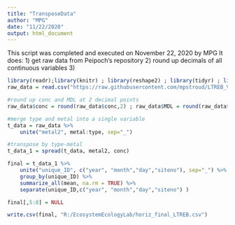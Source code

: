 ```yaml
---
title: "TransposeData"
author: "MPG"
date: "11/22/2020"
output: html_document
---
```


This script was completed and executed on November 22, 2020 by MPG
It does:
1) get raw data from Peipoch's repository
2) round up decimals of all continuous variables
3)
```r
library(readr);library(knitr) ; library(reshape2) ; library(tidyr) ; library(dplyr)
raw_data = read.csv("https://raw.githubusercontent.com/mpstroud/LTREB_Valett/main/UCFRmtl1.csv")

#round up conc and MDL at 2 decimal points
raw_data$conc = round(raw_data$conc,2) ; raw_data$MDL = round(raw_data$MDL,2)

#merge type and metal into a single variable
t_data = raw_data %>%
    unite("metal2", metal:type, sep="_")

#transpose by type-metal
t_data_1 = spread(t_data, metal2, conc)

final = t_data_1 %>%
    unite("unique_ID", c("year", "month","day","siteno"), sep="_") %>%
    group_by(unique_ID) %>%
    summarize_all(mean, na.rm = TRUE) %>%
    separate(unique_ID,c("year", "month","day","siteno") )

final[,5:8] = NULL 

write.csv(final, "R:/EcosystemEcologyLab/horiz_final_LTREB.csv")
```

